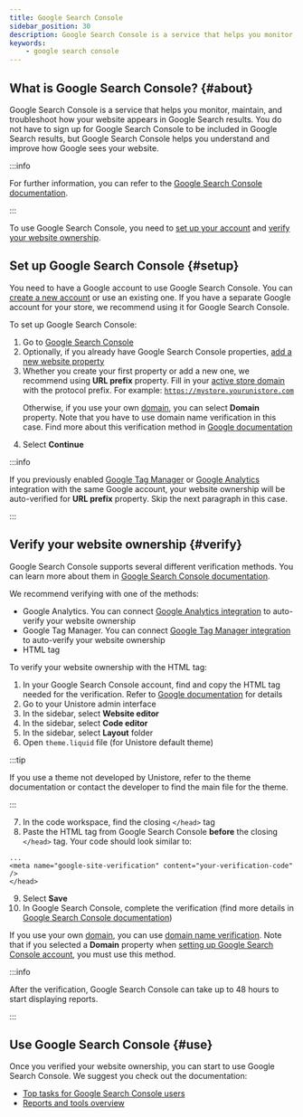 ```yaml
---
title: Google Search Console
sidebar_position: 30
description: Google Search Console is a service that helps you monitor, maintain, and troubleshoot how your website appears in Google Search results.
keywords:
    - google search console
---
```



## What is Google Search Console? {#about}

Google Search Console is a service that helps you monitor, maintain, and troubleshoot how your website appears in Google Search results. You do not have to sign up for Google Search Console to be included in Google Search results, but Google Search Console helps you understand and improve how Google sees your website.

:::info

For further information, you can refer to the [Google Search Console documentation](https://support.google.com/webmasters/).

:::

<!-- :::caution -->

<!-- If you [publish your website with password](../../store-settings/store-settings.mdx#set-up-website-publishing-status), the Googlebot cannot access and crawl your website. As a result, Google Search Console cannot generate any report or data for your website. -->

<!-- ::: -->
To use Google Search Console, you need to [set up your account](#setup) and [verify your website ownership](#verify). 

## Set up Google Search Console {#setup}

You need to have a Google account to use Google Search Console. You can [create a new account](https://accounts.google.com/) or use an existing one. If you have a separate Google account for your store, we recommend using it for Google Search Console.

To set up Google Search Console:
1. Go to [Google Search Console](https://search.google.com/search-console/)
2. Optionally, if you already have Google Search Console properties, [add a new website property](https://support.google.com/webmasters/answer/34592/)
3. Whether you create your first property or add a new one, we recommend using **URL prefix** property. Fill in your [active store domain](../../store-settings/domains.mdx) with the protocol prefix. For example: <Code>https://mystore.yourunistore.com</Code><p>Otherwise, if you use your own [domain](../../store-settings/domains.mdx), you can select **Domain** property. Note that you have to use domain name verification in this case. Find more about this verification method in [Google documentation](https://support.google.com/webmasters/answer/9008080#domain_name_verification)</p>
4. Select **Continue**

:::info

If you previously enabled [Google Tag Manager](google-tag-manager.mdx) or [Google Analytics](google-analytics.mdx) integration with the same Google account, your website ownership will be auto-verified for **URL prefix** property. Skip the next paragraph in this case.

:::

## Verify your website ownership {#verify}

Google Search Console supports several different verification methods. You can learn more about them in [Google Search Console documentation](https://support.google.com/webmasters/answer/9008080).

<!-- :::info -->

<!-- Most verification methods require your website to be accessible to non-logged users. It means you have to [publish your website without password](../../store-settings/store-settings.mdx#set-up-website-publishing-status) first. -->

<!-- ::: -->

We recommend verifying with one of the methods:
* Google Analytics. You can connect [Google Analytics integration](google-analytics.mdx) to auto-verify your website ownership
* Google Tag Manager. You can connect [Google Tag Manager integration](google-tag-manager.mdx) to auto-verify your website ownership 
* HTML tag 

To verify your website ownership with the HTML tag:
1. In your Google Search Console account, find and copy the HTML tag needed for the verification. Refer to [Google documentation](https://support.google.com/webmasters/answer/9008080#meta_tag_verification) for details
2. Go to your Unistore admin interface
3. In the sidebar, select **Website editor**
4. In the sidebar, select **Code editor**
5. In the sidebar, select **Layout** folder
6. Open <Code>theme.liquid</Code> file (for Unistore default theme)

:::tip

If you use a theme not developed by Unistore, refer to the theme documentation or contact the developer to find the main file for the theme. 

:::

7. In the code workspace, find the closing `</head>` tag
8. Paste the HTML tag from Google Search Console <b>before</b> the closing `</head>` tag. Your code should look similar to: 
```
...
<meta name="google-site-verification" content="your-verification-code" />
</head>
```
9. Select **Save**
10. In Google Search Console, complete the verification (find more details in [Google Search Console documentation](https://support.google.com/webmasters/answer/9008080#meta_tag_verification))

If you use your own [domain](../../store-settings/domains.mdx), you can use [domain name verification](https://support.google.com/webmasters/answer/9008080#domain_name_verification). Note that if you selected a **Domain** property when [setting up Google Search Console account](#setup), you must use this method.

:::info

After the verification, Google Search Console can take up to 48 hours to start displaying reports.

:::

## Use Google Search Console {#use}

Once you verified your website ownership, you can start to use Google Search Console. We suggest you check out the documentation:
* [Top tasks for Google Search Console users](https://support.google.com/webmasters/answer/10351509/)
* [Reports and tools overview](https://support.google.com/webmasters/answer/9133276/)

<!-- ## Find your sitemap -->

<!-- Do we have this option? -->
<!-- Make a note on password protected website: Google bot cannot access site in this case -->

<!-- ## Submit your sitemap -->
